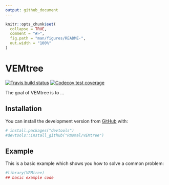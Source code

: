 ```yaml
---
output: github_document
---
```


<!-- README.md is generated from README.Rmd. Please edit that file -->

```r
knitr::opts_chunk$set(
  collapse = TRUE,
  comment = "#>",
  fig.path = "man/figures/README-",
  out.width = "100%"
)
```

# VEMtree

<!-- badges: start -->
[![Travis build status](https://travis-ci.org/Rmomal/VEMtree.svg?branch=master)](https://travis-ci.org/Rmomal/VEMtree)
[![Codecov test coverage](https://codecov.io/gh/Rmomal/VEMtree/branch/master/graph/badge.svg)](https://codecov.io/gh/Rmomal/VEMtree?branch=master)
<!-- badges: end -->

The goal of VEMtree is to ...

## Installation

You can install the development version from [GitHub](https://github.com/) with:

```r
# install.packages("devtools")
#devtools::install_github("Rmomal/VEMtree")
```
## Example

This is a basic example which shows you how to solve a common problem:

```r
#library(VEMtree)
## basic example code
```

